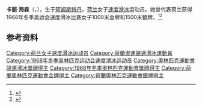 {{NoteTA|G1=Sports}}
'''卡丽·海森'''（{{lang-nl|Carry Geijssen}}，{{bd|1947年|1月11日||}}），生于[[阿姆斯特丹|阿姆斯特丹]]，[[荷兰|荷兰]]女子[[速度滑冰|速度滑冰]]运动员。她曾代表荷兰获得1968年冬季奥运会速度滑冰比赛女子1000米金牌和1500米银牌。<ref>{{Cite web|title=Carry GEIJSSEN|url=https://www.olympic.org/carry-geijssen|accessdate=2021-04-04|work=International Olympic Committee|archive-date=2020-12-09|archive-url=https://web.archive.org/web/20201209093026/https://www.olympic.org/carry-geijssen|dead-url=no}}</ref><ref>{{cite web|url=https://www.olympedia.org/athletes/81129|title=Carry Geijssen|work=Olympedia|accessdate=2021-04-04|archive-date=2021-05-18|archive-url=https://web.archive.org/web/20210518010941/https://www.olympedia.org/athletes/81129|dead-url=no}}</ref>

== 参考资料 ==
{{reflist}}

{{奥林匹克运动会速度滑冰比赛女子1000米冠军}}

{{Authority control}}
{{DEFAULTSORT:Geijssen, Carry}}
[[Category:荷兰女子速度滑冰运动员|Category:荷兰女子速度滑冰运动员]]
[[Category:荷蘭奧運競速滑冰運動員|Category:荷蘭奧運競速滑冰運動員]]
[[Category:1968年冬季奥林匹克运动会速度滑冰运动员|Category:1968年冬季奥林匹克运动会速度滑冰运动员]]
[[Category:奧林匹克運動會競速滑冰獎牌得主|Category:奧林匹克運動會競速滑冰獎牌得主]]
[[Category:1968年冬季奧林匹克運動會獎牌得主|Category:1968年冬季奧林匹克運動會獎牌得主]]
[[Category:荷蘭奧林匹克運動會金牌得主|Category:荷蘭奧林匹克運動會金牌得主]]
[[Category:荷蘭奧林匹克運動會銀牌得主|Category:荷蘭奧林匹克運動會銀牌得主]]